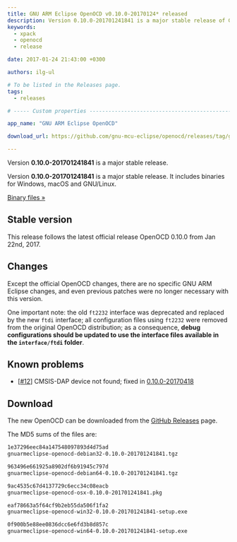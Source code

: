 ```yaml
---
title: GNU ARM Eclipse OpenOCD v0.10.0-20170124* released
description: Version 0.10.0-201701241841 is a major stable release of GNU ARM Eclipse OpenOCD.
keywords:
  - xpack
  - openocd
  - release

date: 2017-01-24 21:43:00 +0300

authors: ilg-ul

# To be listed in the Releases page.
tags:
  - releases

# ----- Custom properties -----------------------------------------------------

app_name: "GNU ARM Eclipse OpenOCD"

download_url: https://github.com/gnu-mcu-eclipse/openocd/releases/tag/gae-0.10.0-20170124/

---
```


<head><title>{frontMatter.title}</title></head>

Version **0.10.0-201701241841** is a major stable release.

<!-- truncate -->

Version **0.10.0-201701241841** is a major stable release. It includes binaries for Windows, macOS and GNU/Linux.

<!-- truncate -->

<p><a href={frontMatter.download_url}>Binary files »</a></p>

## Stable version

This release follows the latest official release OpenOCD 0.10.0 from Jan 22nd, 2017.

## Changes

Except the official OpenOCD changes, there are no specific GNU ARM Eclipse changes, and even previous patches were no longer necessary with this version.

One important note: the old `ft2232` interface was deprecated and replaced by the new `ftdi` interface; all configuration files using `ft2232` were removed from the original OpenOCD distribution; as a consequence, **debug configurations should be updated to use the interface files available in the `interface/ftdi` folder**.

## Known problems

* [[#12](https://github.com/gnu-mcu-eclipse/openocd/issues/12)] CMSIS-DAP device not found; fixed in [0.10.0-20170418](/blog/2017/04/18/openocd-v0-10-0-20170418-released/)

## Download

The new OpenOCD can be downloaded from the <a href={frontMatter.download_url}>GitHub Releases</a> page.

The MD5 sums of the files are:

```txt
1e37296eec84a147548097893d4d75ad
gnuarmeclipse-openocd-debian32-0.10.0-201701241841.tgz

963496e661925a8902df6b91945c797d
gnuarmeclipse-openocd-debian64-0.10.0-201701241841.tgz

9ac4535c67d4137729c6ecc34c08eacb
gnuarmeclipse-openocd-osx-0.10.0-201701241841.pkg

eaf78663a5f64cf9b2eb55da506f1fa2
gnuarmeclipse-openocd-win32-0.10.0-201701241841-setup.exe

0f900b5e88ee0836dcc6e6fd3b8d857c
gnuarmeclipse-openocd-win64-0.10.0-201701241841-setup.exe
```
